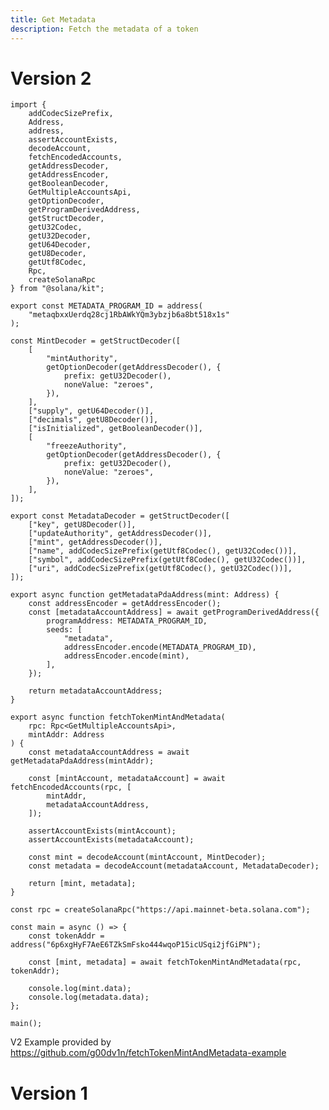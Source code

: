 ```yaml
---
title: Get Metadata
description: Fetch the metadata of a token
---
```


# Version 2
```tsx
import {
    addCodecSizePrefix,
    Address,
    address,
    assertAccountExists,
    decodeAccount,
    fetchEncodedAccounts,
    getAddressDecoder,
    getAddressEncoder,
    getBooleanDecoder,
    GetMultipleAccountsApi,
    getOptionDecoder,
    getProgramDerivedAddress,
    getStructDecoder,
    getU32Codec,
    getU32Decoder,
    getU64Decoder,
    getU8Decoder,
    getUtf8Codec,
    Rpc,
    createSolanaRpc
} from "@solana/kit";

export const METADATA_PROGRAM_ID = address(
    "metaqbxxUerdq28cj1RbAWkYQm3ybzjb6a8bt518x1s"
);

const MintDecoder = getStructDecoder([
    [
        "mintAuthority",
        getOptionDecoder(getAddressDecoder(), {
            prefix: getU32Decoder(),
            noneValue: "zeroes",
        }),
    ],
    ["supply", getU64Decoder()],
    ["decimals", getU8Decoder()],
    ["isInitialized", getBooleanDecoder()],
    [
        "freezeAuthority",
        getOptionDecoder(getAddressDecoder(), {
            prefix: getU32Decoder(),
            noneValue: "zeroes",
        }),
    ],
]);

export const MetadataDecoder = getStructDecoder([
    ["key", getU8Decoder()],
    ["updateAuthority", getAddressDecoder()],
    ["mint", getAddressDecoder()],
    ["name", addCodecSizePrefix(getUtf8Codec(), getU32Codec())],
    ["symbol", addCodecSizePrefix(getUtf8Codec(), getU32Codec())],
    ["uri", addCodecSizePrefix(getUtf8Codec(), getU32Codec())],
]);

export async function getMetadataPdaAddress(mint: Address) {
    const addressEncoder = getAddressEncoder();
    const [metadataAccountAddress] = await getProgramDerivedAddress({
        programAddress: METADATA_PROGRAM_ID,
        seeds: [
            "metadata",
            addressEncoder.encode(METADATA_PROGRAM_ID),
            addressEncoder.encode(mint),
        ],
    });

    return metadataAccountAddress;
}

export async function fetchTokenMintAndMetadata(
    rpc: Rpc<GetMultipleAccountsApi>,
    mintAddr: Address
) {
    const metadataAccountAddress = await getMetadataPdaAddress(mintAddr);

    const [mintAccount, metadataAccount] = await fetchEncodedAccounts(rpc, [
        mintAddr,
        metadataAccountAddress,
    ]);

    assertAccountExists(mintAccount);
    assertAccountExists(metadataAccount);

    const mint = decodeAccount(mintAccount, MintDecoder);
    const metadata = decodeAccount(metadataAccount, MetadataDecoder);

    return [mint, metadata];
}

const rpc = createSolanaRpc("https://api.mainnet-beta.solana.com");

const main = async () => {
    const tokenAddr = address("6p6xgHyF7AeE6TZkSmFsko444wqoP15icUSqi2jfGiPN");

    const [mint, metadata] = await fetchTokenMintAndMetadata(rpc, tokenAddr);

    console.log(mint.data);
    console.log(metadata.data);
};

main();

```

V2 Example provided by https://github.com/g00dv1n/fetchTokenMintAndMetadata-example

# Version 1

